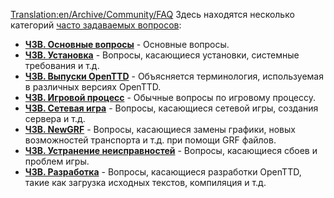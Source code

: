 [[Translation:en/Archive/Community/FAQ]]
{{ru/Manual/Оглавление}}
Здесь находятся несколько категорий [https://www.wikipedia.org/wiki/ru:FAQ часто задаваемых вопросов]:

*'''[[ru/Manual/ЧЗВ Основные вопросы|ЧЗВ. Основные вопросы]]''' - Основные вопросы.
*'''[[ru/Archive/Manual/ЧЗВ Установка|ЧЗВ. Установка]]''' - Вопросы, касающиеся установки, системные требования и т.д.
*'''[[ru/Archive/Community/ЧЗВ выпуски OpenTTD|ЧЗВ. Выпуски OpenTTD]]''' - Объясняется терминология, используемая в различных версиях OpenTTD.
*'''[[ru/Manual/ЧЗВ Игровой процесс|ЧЗВ. Игровой процесс]]''' - Обычные вопросы по игровому процессу.
*'''[[ru/Manual/ЧЗВ Сетевая игра|ЧЗВ. Сетевая игра]]''' - Вопросы, касающиеся сетевой игры, создания сервера и т.д.
*'''[[ru/Archive/Community/ЧЗВ NewGRF|ЧЗВ. NewGRF]]''' - Вопросы, касающиеся замены графики, новых возможностей транспорта и т.д. при помощи GRF файлов.
*'''[[ru/Archive/Community/ЧЗВ устранение неисправностей|ЧЗВ. Устранение неисправностей]]''' - Вопросы, касающиеся сбоев и проблем игры.
*'''[[ru/Development/Часто задаваемые вопросы разработчика|ЧЗВ. Разработка]]''' - Вопросы, касающиеся разработки OpenTTD, такие как загрузка исходных текстов, компиляция и т.д.
